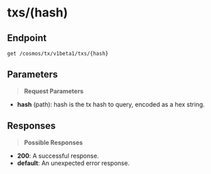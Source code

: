 # txs/(hash)

## Endpoint
```http
get /cosmos/tx/v1beta1/txs/{hash}
```

## Parameters
> **Request Parameters**

- **hash** (path): hash is the tx hash to query, encoded as a hex string.

## Responses
> **Possible Responses**

- **200**: A successful response.
- **default**: An unexpected error response.

